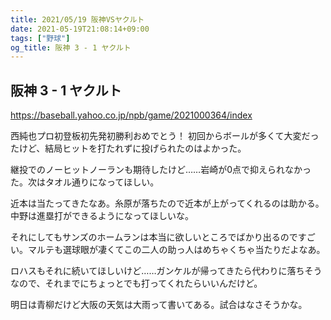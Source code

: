 ```yaml
---
title: 2021/05/19 阪神VSヤクルト
date: 2021-05-19T21:08:14+09:00
tags: ["野球"]
og_title: 阪神 3 - 1 ヤクルト
---
```


## 阪神 3 - 1 ヤクルト

https://baseball.yahoo.co.jp/npb/game/2021000364/index

西純也プロ初登板初先発初勝利おめでとう！ 初回からボールが多くて大変だったけど、結局ヒットを打たれずに投げられたのはよかった。

継投でのノーヒットノーランも期待したけど……岩崎が0点で抑えられなかった。次はタオル通りになってほしい。

近本は当たってきたなあ。糸原が落ちたので近本が上がってくれるのは助かる。中野は進塁打ができるようになってほしいな。

それにしてもサンズのホームランは本当に欲しいところでばかり出るのですごい。マルテも選球眼が凄くてこの二人の助っ人はめちゃくちゃ当たりだよなあ。

ロハスもそれに続いてほしいけど……ガンケルが帰ってきたら代わりに落ちそうなので、それまでにちょっとでも打ってくれたらいいんだけど。

明日は青柳だけど大阪の天気は大雨って書いてある。試合はなさそうかな。
